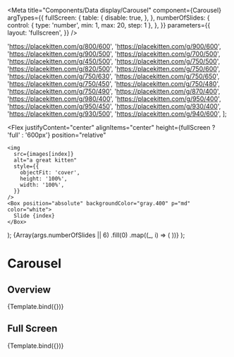 

<Meta
  title="Components/Data display/Carousel"
  component={Carousel}
  argTypes={{
    fullScreen: {
      table: {
        disable: true,
      },
    },
    numberOfSlides: {
      control: { type: 'number', min: 1, max: 20, step: 1 },
    },
  }}
  parameters={{
    layout: 'fullscreen',
  }}
/>

  'https://placekitten.com/g/800/600',
  'https://placekitten.com/g/900/600',
  'https://placekitten.com/g/900/500',
  'https://placekitten.com/g/700/500',
  'https://placekitten.com/g/450/500',
  'https://placekitten.com/g/750/500',
  'https://placekitten.com/g/820/500',
  'https://placekitten.com/g/750/600',
  'https://placekitten.com/g/750/630',
  'https://placekitten.com/g/750/650',
  'https://placekitten.com/g/750/450',
  'https://placekitten.com/g/750/480',
  'https://placekitten.com/g/750/490',
  'https://placekitten.com/g/870/400',
  'https://placekitten.com/g/980/400',
  'https://placekitten.com/g/950/400',
  'https://placekitten.com/g/950/450',
  'https://placekitten.com/g/930/400',
  'https://placekitten.com/g/930/500',
  'https://placekitten.com/g/940/600',
];

  <Flex
    justifyContent="center"
    alignItems="center"
    height={fullScreen ? 'full' : '600px'}
    position="relative"
  >
    <img
      src={images[index]}
      alt="a great kitten"
      style={{
        objectFit: 'cover',
        height: '100%',
        width: '100%',
      }}
    />
    <Box position="absolute" backgroundColor="gray.400" p="md" color="white">
      Slide {index}
    </Box>
  </Flex>
);

  <FullHeight>
    <Carousel
      {...args}
      onSlideClick={args.onSlideClick ? action('onSlideClick') : undefined}
    >
      {Array(args.numberOfSlides || 6)
        .fill(0)
        .map((_, i) => (
          <Slide
            index={i + 1}
            key={`slide-${i + 1}`}
            fullScreen={args.fullScreen}
          />
        ))}
    </Carousel>
  </FullHeight>
);

# Carousel

## Overview

<Canvas>
  <Story
    name="Overview"
    args={{
      startIndex: 0,
      onSlideClick: true,
      fullScreen: false,
      numberOfSlides: 6,
    }}
  >
    {Template.bind({})}
  </Story>
</Canvas>

## Full Screen

<Canvas>
  <Story
    name="Full screen"
    args={{
      startIndex: 0,
      onSlideClick: true,
      fullScreen: true,
      numberOfSlides: 6,
    }}
  >
    {Template.bind({})}
  </Story>
</Canvas>
